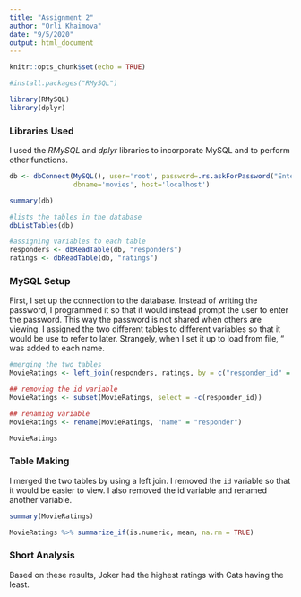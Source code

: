 ---
title: "Assignment 2"
author: "Orli Khaimova"
date: "9/5/2020"
output: html_document
---

```{r setup, include=FALSE}
knitr::opts_chunk$set(echo = TRUE)

#install.packages("RMySQL")
```

```{r}
library(RMySQL)
library(dplyr)
```
### Libraries Used
I used the *RMySQL* and *dplyr* libraries to incorporate MySQL and to perform other functions.

```{r mysql setup}
db <- dbConnect(MySQL(), user='root', password=.rs.askForPassword("Enter password:"), 
                dbname='movies', host='localhost')

summary(db)

#lists the tables in the database
dbListTables(db)

#assigning variables to each table
responders <- dbReadTable(db, "responders")
ratings <- dbReadTable(db, "ratings")
```
### MySQL Setup
First, I set up the connection to the database. Instead of writing the password, I programmed it so that it would instead prompt the user to enter the password. This way the password is not shared when others are viewing. I assigned the two different tables to different variables so that it would be use to refer to later. Strangely, when I set it up to load from file, "\r" was added to each name.

```{r table making}
#merging the two tables
MovieRatings <- left_join(responders, ratings, by = c("responder_id" = "survey_id"))

## removing the id variable
MovieRatings <- subset(MovieRatings, select = -c(responder_id))

## renaming variable
MovieRatings <- rename(MovieRatings, "name" = "responder")

MovieRatings
```
### Table Making
I merged the two tables by using a left join. I removed the `id` variable so that it would be easier to view. I also removed the id variable and renamed another variable. 

```{r analysis}
summary(MovieRatings)

MovieRatings %>% summarize_if(is.numeric, mean, na.rm = TRUE) 
```

### Short Analysis
Based on these results, Joker had the highest ratings with Cats having the least. 